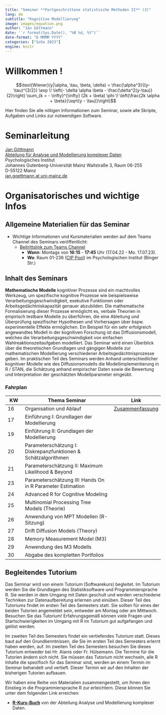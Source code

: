 ```yaml
---
title: "Seminar **Fortgeschrittene statistische Methoden II** (3)"
lang: de
subtitle: "Kognitive Modellierung"
image: images/equation.png
author: "Jan Göttmann"
date: '`r format(Sys.Date(), "%B %d, %Y")`'
date-format: "D MMMM YYYY"
categories: ["SoSe 2023"]
engine: knitr
---
```


# Willkommen !

$$\text{Wiener}(y|\alpha, \tau, \beta, \delta) =
\frac{\alpha^3}{(y-\tau)^{3/2}} \exp \! \left(- \delta \alpha \beta -
\frac{\delta^2(y-\tau)}{2}\right) \sum_{k = - \infty}^{\infty} (2k +
\beta) \phi \! \left(\frac{2k \alpha + \beta}{\sqrt{y - \tau}}\right)$$

Hier finden Sie alle nötigen Informationen zum Seminar, sowie alle Skripte, Aufgaben und Links zur notwendigen Software.

# Seminarleitung

[Jan Göttmann](https://methoden.amd.psychologie.uni-mainz.de/goettmann/)\
[Abteilung für Analyse und Modellierung komplexer Daten](https://methoden.amd.psychologie.uni-mainz.de/)\
Psychologisches Institut\
Johannes Gutenberg-Universität Mainz Wallstraße 3, Raum 06-255\
D-55122 Mainz\
[jan.goettmann at uni-mainz.de](jan.goettmann@uni-mainz.de)

# Organisatorisches und wichtige Infos

## Allgemeine Materialien für das Seminar

-   Wichtige Informationen und Kursmaterialien werden auf dem Teams Channel des Seminars veröffentlicht:
    -   [Beitrittslink zum Teams Channel](https://teams.microsoft.com/l/team/19%3ayOZU87vQEyXc9WwiR_jODk4Ksh9X_VU8N0N4bFOpWRg1%40thread.tacv2/conversations?groupId=7d8d81c8-8b2e-4b0a-8cf6-eb9b658699be&tenantId=51aa2b30-c9fa-40db-b91a-3a53a8a08d85)
        -   **Wann**: Montags von **16:15** - **17:45** Uhr (17.04.22 - Mo. 17.07.23).
        -   **Wo**: Raum 01-236 ([CIP Pool](https://maps.uni-mainz.de/leaflets/room/2940B546-2165-4612-97F8-AAE392BF8181)) im Psychologischen Institut (Binger Str.)

## Inhalt des Seminars

::: justify
**Mathematische Modelle** kognitiver Prozesse sind ein machtvolles Werkzeug, um spezifische kognitive Prozesse wie beispielsweise Verarbeitungsgeschwindigkeit, exekutive Funktionen oder Arbeitsgedächtniskapazität genauer abzubilden. Die mathematische Formalisierung dieser Prozesse ermöglicht es, verbale Theorien in empirisch testbare Modelle zu überführen, die eine Ableitung und Überprüfung spezifischer Hypothesen und Vorhersagen über bspw. experimentelle Effekte ermöglichen. Ein Beispiel für ein sehr erfolgreich angewandtes Modell in der kognitiven Forschung ist das Diffusionsmodell, welches die Verarbeitungsgeschwindigkeit von einfachen Wahlreaktionszeitaufgaben modelliert. Das Seminar wird einen Überblick über die theoretischen Grundlagen und gängigen Modelle zur mathematischen Modellierung verschiedener Arbeitsgedächtnisprozesse geben. Im praktischen Teil des Seminars werden Anhand unterschiedlicher kognitiver Modelle wie des Diffusionsmodells die Modellimplementierung in R / STAN, die Schätzung anhand empirischer Daten sowie die Bewertung und Interpretation der geschätzten Modellparameter eingeübt.
:::

### Fahrplan

| KW  | Thema Seminar                                                  | Link                                              |
|----------|----------------------------------------------------|------------------|
| 16  | Organisation und Ablauf                                        | [Zusammenfassung](cogmod_sem_sose23 /Termin1.qmd) |
| 17  | Einführung I: Grundlagen der Modellierung                      |                                                   |
| 19  | Einführung II: Grundlagen der Modellierung                     |                                                   |
| 20  | Parameterschätzung I: Diskrepanzfunktionen & Schätzalgorithmen |                                                   |
| 21  | Parameterschätzung II: Maximum Likelihood & Beyond             |                                                   |
| 23  | Parameterschätzung III: Hands On in R Parameter Estimation     |                                                   |
| 24  | Advanced R for Cognitive Modeling                              |                                                   |
| 25  | Multinomial Processing Tree Models (Theorie)                   |                                                   |
| 26  | Anwendung von MPT Modellen (R-Sitzung)                         |                                                   |
| 27  | Drift Diffusion Models (Theory)                                |                                                   |
| 28  | Memory Measurement Model (M3)                                  |                                                   |
| 29  | Anwendung des M3 Modells                                       |                                                   |
| 30  | Abgabe des kompletten Portfolios                               |                                                   |

## Begleitendes Tutorium

::: justify
Das Seminar wird von einem Tutorium (Softwarekurs) begleitet. Im Tutorium werden Sie die Grundlagen des Statistiksoftware und Programmiersprache R. Sie werden in dem Umgang mit Daten geschult und werden verschiedene Techniken zur Datenaufbereitung erlernen und einüben. Dieser Teil des Tutoriums findet im ersten Teil des Semesters statt. Sie sollten für eines der beiden Tutorien angemeldet sein, entweder am Montag oder am Mittwoch. Besuchen Sie das Tutorium! Erfahrungsgemäß können viele Fragen und Startschwierigkeiten im Umgang mit R im Tutorium gut aufgefangen und gelöst werden.

Im zweiten Teil des Semesters findet ein vertiefendes Tutorium statt. Dieses baut auf den Grundkenntnissen, die Sie im ersten Teil des Semesters erlernt haben werden, auf. Im zweiten Teil des Semesters besuchen Sie dieses Tutorium entweder bei Hr. Alanis oder Fr. Hülsemann. Die Termine für die Tutorien ändern sich nicht. Sie müssen das Tutorium nicht wechseln, alle R Inhalte die spezifisch für das Seminar sind, werden an einem Termin im Seminar behandelt und vertieft. Dieser Termin wir auf den Inhalten der bisherigen Tutorien aufbauen.

Wir haben eine Reihe von Materialien zusammengestellt, um Ihnen den Einstieg in die Programmiersprache R zur erleichtern. Diese können Sie unter dem folgenden Link erreichen:
:::

::: customIndent
-   [**R-Kurs-Buch**](https://amd-lab.github.io/R-Kurs-Buch/) von der Abteilung Analyse und Modellierung komplexer Daten.
:::
